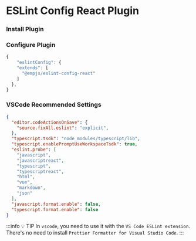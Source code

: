# ESLint Config React Plugin

### Install Plugin

<PackageManagerTabs command="add @empjs/eslint-config-react -D" />

### Configure Plugin
```ts title="package.json"
{
    "eslintConfig": {
    "extends": [
      "@empjs/eslint-config-react"
    ]
  },
}
```

### VSCode Recommended Settings
```json title=".vscode/settings.json"
{
  "editor.codeActionsOnSave": {
    "source.fixAll.eslint": "explicit",
  },
  "typescript.tsdk": "node_modules/typescript/lib",
  "typescript.enablePromptUseWorkspaceTsdk": true,
  "eslint.probe": [
    "javascript",
    "javascriptreact",
    "typescript",
    "typescriptreact",
    "html",
    "vue",
    "markdown",
    "json"
  ],
  "javascript.format.enable": false,
  "typescript.format.enable": false
}
```

:::info 💡 TIP
In `vscode`, you need to use it with the `VS Code ESLint extension`. There's no need to install `Prettier Formatter for Visual Studio Code`.
:::